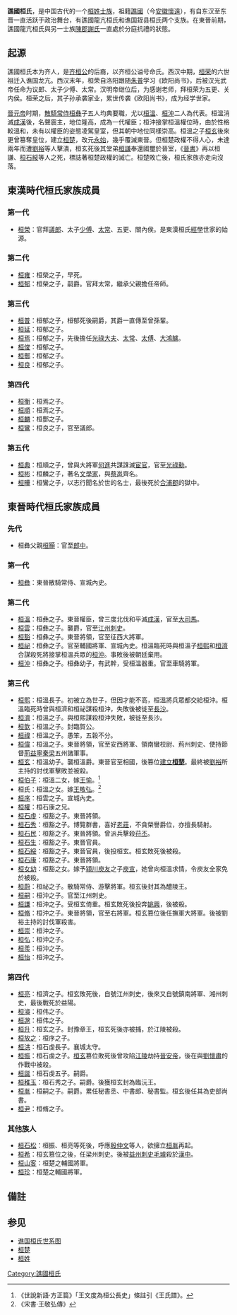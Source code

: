 '''譙國桓氏'''，是中国古代的一个[[桓姓|桓姓]][[士族|士族]]，祖籍[[譙國|譙國]]（今[[安徽|安徽]][[懷遠|懷遠]]），有自东汉至东晋一直活跃于政治舞台，有譙國龍亢桓氏和谯国銍县桓氏两个支族。在東晉前期，譙國龍亢桓氏與另一士族[[陳郡謝氏|陳郡謝氏]]一直處於分庭抗禮的狀態。

==起源==
譙國桓氏本为齐人，是[[齐桓公|齐桓公]]的后裔，以齐桓公谥号命氏。西汉中期，[[桓荣|桓荣]]的六世祖迁入谯国龙亢。西汉末年，桓荣自洛阳跟随[[朱普|朱普]]学习《欧阳尚书》，后被汉光武帝任命为议郎、太子少傅、太常。汉明帝继位后，为感谢老师，拜桓荣为五更、关内侯。桓荣之后，其子孙承袭家业，累世传袭《欧阳尚书》，成为经学世家。

[[晉元帝|晉元帝]]时期，[[散騎常侍|散騎常侍]][[桓彝|桓彝]]子五人均典要職，尤以[[桓溫|桓溫]]、[[桓沖|桓沖]]二人為代表。桓溫消滅[[成漢|成漢]]後，名聲震主，地位隆高，成為一代權臣；桓沖接掌桓溫權位時，由於性格較溫和，未有以權臣的姿態凌駕皇室，但其朝中地位同樣崇高。桓溫之子[[桓玄|桓玄]]後來更曾篡奪皇位，建立[[桓楚|桓楚]]，改元[[永始_(桓玄)|永始]]，幾乎覆滅東晉。但桓楚政權不得人心，未達兩年而遭[[劉裕|劉裕]]等人擊潰，桓玄死後其堂弟[[桓謙|桓謙]]奉還國璽於晉室，《[[晉書|晉書]]》再以桓謙、[[桓石綏|桓石綏]]等人之死，標誌著桓楚政權的滅亡。桓楚敗亡後，桓氏家族亦走向沒落。

==東漢時代桓氏家族成員==
===第一代===
*[[桓榮|桓榮]]：官拜[[議郎|議郎]]、太子[[少傅|少傅]]、[[太常|太常]]、五更、關內侯。是東漢桓氏[[經學|經學]]世家的始源。

===第二代===
*[[桓雍|桓雍]]：桓榮之子，早死。
*[[桓郁|桓郁]]：桓榮之子，嗣爵。官拜太常，繼承父親擔任帝師。

===第三代===
*[[桓普|桓普]]：桓郁之子，桓郁死後嗣爵，其爵一直傳至曾孫輩。
*[[桓延|桓延]]：桓郁之子。
*[[桓焉|桓焉]]：桓郁之子，先後擔任[[光祿大夫|光祿大夫]]、[[太常|太常]]、[[太傅|太傅]]、[[大鴻臚|大鴻臚]]。
*[[桓俊|桓俊]]：桓郁之子。
*[[桓酆|桓酆]]：桓郁之子。
*[[桓良|桓良]]：桓郁之子。

===第四代===
*[[桓衡|桓衡]]：桓焉之子。
*[[桓順|桓順]]：桓焉之子。
*[[桓麟|桓麟]]：桓酆之子。
*[[桓鸞|桓鸞]]：桓良之子，官至議郎。

===第五代===
*[[桓典|桓典]]：桓順之子，曾與大將軍[[何進|何進]]共謀誅滅[[宦官|宦官]]，官至[[光祿勳|光祿勳]]。
*[[桓彬|桓彬]]：桓麟之子，著名[[文學家|文學家]]，與[[蔡邕|蔡邕]]齊名。
*[[桓曄|桓曄]]：桓鸞之子，以志行聞名於世的名士，最後死於[[合浦郡|合浦郡]]的獄中。

==東晉時代桓氏家族成員==
===先代===
*桓彝父親[[桓顥|桓顥]]：官至[[郎中|郎中]]。

===第一代===
*[[桓彝|桓彝]]：東晉散騎常侍、宣城內史。

===第二代===
*[[桓溫|桓溫]]：桓彝之子。東晉權臣，曾三度北伐和平滅[[成漢|成漢]]，官至[[大司馬|大司馬]]。
*[[桓雲|桓雲]]：桓彝之子。襲爵，官至[[江州|江州]][[刺史|刺史]]。
*[[桓豁|桓豁]]：桓彝之子。東晉將領，官至征西大將軍。
*[[桓祕|桓祕]]：桓彝之子。官至輔國將軍、宣城內史。桓溫臨死時與桓溫子[[桓熙|桓熙]]和[[桓濟|桓濟]]合謀殺死將接掌桓溫兵眾的[[桓沖|桓沖]]。事敗後被朝廷棄用。
*[[桓沖|桓沖]]：桓彝之子。桓彝幼子，有武幹，受桓溫器重。官至車騎將軍。

===第三代===
*[[桓熙|桓熙]]：桓溫長子。初被立為世子，但因才能不高，桓溫將兵眾都交給桓沖。桓溫臨死時曾與桓濟和桓祕謀殺桓沖，失敗後被徙至[[長沙|長沙]]。
*[[桓濟|桓濟]]：桓溫之子。與桓熙謀殺桓沖失敗，被徙至長沙。
*[[桓歆|桓歆]]：桓溫之子。封臨賀公。
*[[桓禕|桓禕]]：桓溫之子。愚笨，五榖不分。
*[[桓偉|桓偉]]：桓溫之子。東晉將領，官至安西將軍、領南蠻校尉、荊州刺史、使持節督[[荊州|荊]][[益州|益]][[寧州|寧]][[秦州|秦]][[梁州|梁]]五州諸軍事。
*[[桓玄|桓玄]]：桓溫幼子。襲桓溫爵。東晉官至相國，後篡位[[中国君主列表#桓楚|建立]]'''[[桓楚|桓楚]]'''。最終被[[劉裕|劉裕]]所主持的討伐軍擊敗並被殺。
*[[桓伯子|桓伯子]]：桓溫二女，嫁[[王愉|王愉]]。<ref>《世說新語·方正篇》「王文度為桓公長史」條註引《王氏譜》。</ref>
*桓氏：桓溫之女。嫁[[王敬弘|王敬弘]]。<ref>《宋書·王敬弘傳》</ref>
*[[桓序|桓序]]：桓雲之子。宣城內史。
*[[桓權|桓權]]：桓石康之兄。
*[[桓石虔|桓石虔]]：桓豁之子。東晉將領。
*[[桓石秀|桓石秀]]：桓豁之子。博覽群書，喜好[[老莊|老莊]]，不貪榮譽爵位，亦擅長騎射。
*[[桓石民|桓石民]]：桓豁之子。東晉將領。曾派兵擊殺[[苻丕|苻丕]]。
*[[桓石生|桓石生]]：桓豁之子。東晉官員。
*[[桓石綏|桓石綏]]：桓豁之子。東晉官員，後投桓玄。桓玄敗死後被殺。
*[[桓石康|桓石康]]：桓豁之子。東晉將領。
*[[桓女幼|桓女幼]]：桓豁之女。嫁予[[潁川|潁川]][[庾友|庾友]]之子[[庾宣|庾宣]]，她曾向桓溫求情，令庾友全家免於被殺。
*[[桓蔚|桓蔚]]：桓祕之子。散騎常侍、游擊將軍。桓玄後封其為醴陵王。
*[[桓嗣|桓嗣]]：桓沖之子。官至江州刺史。
*[[桓謙|桓謙]]：桓沖之子。受桓玄倚重。桓玄敗死後投奔[[姚興|姚興]]，後被殺。
*[[桓脩|桓脩]]：桓沖之子。東晉將領，官至右將軍。桓玄篡位後任撫軍大將軍。後被劉裕主持的討伐軍殺害。
*[[桓崇|桓崇]]：桓沖之子。
*[[桓弘|桓弘]]：桓沖之子。
*[[桓羨|桓羨]]：桓沖之子。
*[[桓怡|桓怡]]：桓沖之子。

===第四代===
*[[桓亮|桓亮]]：桓濟之子。桓玄敗死後，自號江州刺史，後來又自號鎮南將軍、湘州刺史，最後戰死於益陽。
*[[桓濬|桓濬]]：桓伟之子。
*[[桓邈|桓邈]]：桓伟之子。
*[[桓升|桓升]]：桓玄之子。封豫章王，桓玄死後亦被捕，於江陵被殺。 
*[[桓放之|桓放之]]：桓序之子。
*[[桓洪|桓洪]]：桓石虔長子。襄城太守。
*[[桓振|桓振]]：桓石虔之子。[[桓玄|桓玄]]篡位敗死後曾攻陷[[江陵|江陵]]劫持[[晉安帝|晉安帝]]，後在與[[劉懷肅|劉懷肅]]的作戰中被殺。
*[[桓誕|桓誕]]：桓石虔五子。嗣爵。
*[[桓稚玉|桓稚玉]]：桓石秀之子。嗣爵。後獲桓玄封為臨沅王。
*[[桓胤|桓胤]]：桓嗣之子。嗣爵。累任秘書丞、中書郎、秘書監。桓玄後任其為吏部尚書。
*[[桓尹|桓尹]]：桓脩之子。

===其他族人===
*[[桓石松|桓石松]]：桓振、桓亮等死後，呼應[[殷仲文|殷仲文]]等人，欲擁立[[桓胤|桓胤]]再起。
*[[桓希|桓希]]：桓玄篡位之後，任梁州刺史。後被[[益州|益州]][[刺史|刺史]][[毛璩|毛璩]]殺於[[漢中|漢中]]。
*[[桓山客|桓山客]]：桓楚之輔國將軍。
*[[桓珍|桓珍]]：桓楚之輔國將軍。

==備註==
{{reflist}}

==参见==
*[[谯国桓氏世系图|谯国桓氏世系图]]
*[[桓楚|桓楚]]
*[[桓姓|桓姓]]

[[Category:譙國桓氏|Category:譙國桓氏]]